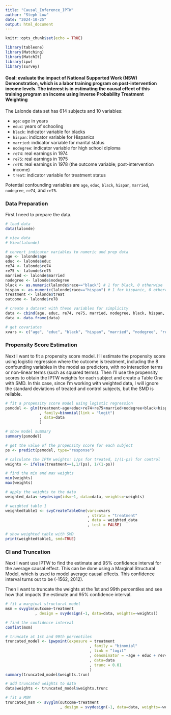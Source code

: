 ---
title: "Causal_Inference_IPTW"
author: "Steph Low"
date: "2024-10-25"
output: html_document
---

```{r setup, include=FALSE}
knitr::opts_chunk$set(echo = TRUE)

library(tableone)
library(Matching)
library(MatchIt)
library(ipw)
library(survey)
```

#### Goal: evaluate the impact of National Supported Work (NSW) Demonstration, which is a labor training program on post-intervention income levels. The interest is in estimating the causal effect of this training program on income using Inverse Probability Treatment Weighting

The Lalonde data set has 614 subjects and 10 variables: 

- `age`: age in years
- `educ`: years of schooling
- `black`: indicator variable for blacks
- `hispan`: indicator variable for Hispanics
- `married`: indicator variable for marital status
- `nodegree`: indicator variable for high school diploma
- `re74`: real earnings in 1974
- `re75`: real earnings in 1975
- `re78`: real earnings in 1978 (the outcome variable; post-intervention income)
- `treat`: indicator variable for treatment status

Potential confounding variables are `age`, `educ`, `black`, `hispan`, `married`, `nodegree`, `re74`, and `re75`. 

### Data Preparation

First I need to prepare the data.

```{r load data}
# load data
data(lalonde)

# view data
# View(lalonde)

# convert indicator variables to numeric and prep data
age <- lalonde$age
educ <- lalonde$educ
re74 <- lalonde$re74
re75 <- lalonde$re75
married <- lalonde$married
nodegree <- lalonde$nodegree
black <- as.numeric(lalonde$race=="black") # 1 for black, 0 otherwise
hispan <- as.numeric(lalonde$race=="hispan") # 1 for hispanic, 0 otherwise
treatment <- lalonde$treat
outcome <- lalonde$re78

# create a dataset with these variables for simplicity
data <- cbind(age, educ, re74, re75, married, nodegree, black, hispan, treatment, outcome)
data <- data.frame(data)

# get covariates
xvars <- c("age", "educ", "black", "hispan", "married", "nodegree", "re74", "re75")
```

### Propensity Score Estimation

Next I want to fit a propensity score model. I'll estimate the propensity score using logistic regression where the outcome is treatment, including the 8 confounding variables in the model as predictors, with no interaction terms or non-linear terms (such as squared terms).  Then I'll use the propensity scores to obtain the IPTW weights for each subject and create a Table One with SMD. In this case, since I'm working with weighted data, I will ignore the standard deviations of treated and control subjects, but the SMD is reliable. 

```{r propensity score model}
# fit a propensity score model using logistic regression
psmodel <- glm(treatment~age+educ+re74+re75+married+nodegree+black+hispan
               , family=binomial(link = "logit")
               , data=data
               )

# show model summary
summary(psmodel)

# get the value of the propensity score for each subject
ps <- predict(psmodel, type="response")

# calculate the IPTW weights: 1/ps for treated, 1/(1-ps) for control
weights <- ifelse(treatment==1,1/(ps), 1/(1-ps))

# find the min and max weights
min(weights)
max(weights)

# apply the weights to the data
weighted_data<-svydesign(ids=~1, data=data, weights=~weights)

# weighted table 1
weightedtable1 <- svyCreateTableOne(vars=xvars
                                    , strata = "treatment"
                                    , data = weighted_data
                                    , test = FALSE)

# show weighted table with SMD
print(weightedtable1, smd=TRUE)

```
### CI and Truncation

Next I want use IPTW to find the estimate and 95% confidence interval for the average causal effect.  This can be done using a Marginal Structural Model, which is used to model average causal effects.  This confidence interval turns out to be (-1562, 2012).

Then I want to truncate the weights at the 1st and 99th percentiles and see how that impacts the estimate and 95% confidence interval.

```{r, CI}
# fit a marginal structural model 
msm = svyglm(outcome~treatment
             , design = svydesign(~1, data=data, weights=~weights))

# find the confidence interval
confint(msm)

# truncate at 1st and 99th percentiles
truncated_model <- ipwpoint(exposure = treatment
                                     , family = "binomial"
                                     , link = "logit"
                                     , denominator = ~age + educ + re74 + re75 + married + nodegree + black + hispan
                                     , data=data
                                     , trunc = 0.01
                                     )
summary(truncated_model$weights.trun)

# add truncated weights to data
data$weights <- truncated_model$weights.trunc

# fit a MSM
truncated_msm <- svyglm(outcome~treatment
                        , design = svydesign(~1, data=data, weights=~weights) )
```
